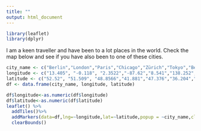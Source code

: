 ```yaml
---
title: ""
output: html_document
---
```



```r
library(leaflet)
library(dplyr)
```

I am a keen traveller and have been to a lot places in the world. Check the map below and see if you have also been to one of these cities.  

```r
city_name <- c("Berlin","London","Paris","Chicago","Zürich","Tokyo","Beijing","Milan","Shanghai","New York","Los Angeles","Sydney","Hawaii","Hong Kong")
longitude <- c("13.405", "-0.118", "2.3522","-87.62","8.541","138.252","116.407","9.190","121.473","-73.935","-118.243","151.209","-155.84","114.17")
latitude <- c("52.52", "51.509", "48.8566","41.881","47.376","36.204","39.904","45.464","31.230","40.7306","34.05","-33.865","19.74","22.302")
df <- data.frame(city_name, longitude, latitude)

df$longitude<-as.numeric(df$longitude)
df$latitude<-as.numeric(df$latitude)
leaflet() %>% 
  addTiles()%>% 
  addMarkers(data=df,lng=~longitude,lat=~latitude,popup = ~city_name,clusterOptions = markerClusterOptions()) %>%
  clearBounds() 
```